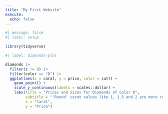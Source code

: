 ```yaml
---
title: "My First Website"
execute: 
  echo: false
---
```


```r
#| message: false
#| label: setup

library(tidyverse)
```

```r
#| label: diamonds-plot

diamonds |> 
  filter(z != 0) |> 
  filter(color == "D") |> 
  ggplot(aes(x = carat, y = price, color = cut)) + 
    geom_point() +
    scale_y_continuous(labels = scales::dollar) +
    labs(title = "Prices and Sizes for Diamonds of Color D",
         subtitle = "'Round' carat values like 1, 1.5 and 2 are more common.",
         x = "Carat",
         y = "Price")
```
